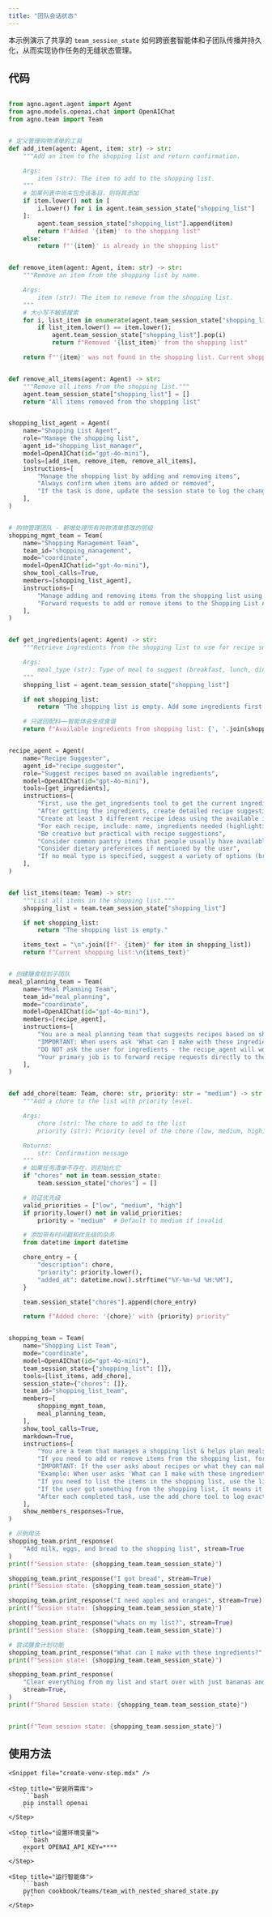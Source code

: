 ```yaml
---
title: "团队会话状态"
---
```

本示例演示了共享的 `team_session_state` 如何跨嵌套智能体和子团队传播并持久化，从而实现协作任务的无缝状态管理。

## 代码

```python cookbook/teams/team_with_nested_shared_state.py

from agno.agent.agent import Agent
from agno.models.openai.chat import OpenAIChat
from agno.team import Team


# 定义管理购物清单的工具
def add_item(agent: Agent, item: str) -> str:
    """Add an item to the shopping list and return confirmation.

    Args:
        item (str): The item to add to the shopping list.
    """
    # 如果列表中尚未包含该条目，则将其添加
    if item.lower() not in [
        i.lower() for i in agent.team_session_state["shopping_list"]
    ]:
        agent.team_session_state["shopping_list"].append(item)
        return f"Added '{item}' to the shopping list"
    else:
        return f"'{item}' is already in the shopping list"


def remove_item(agent: Agent, item: str) -> str:
    """Remove an item from the shopping list by name.

    Args:
        item (str): The item to remove from the shopping list.
    """
    # 大小写不敏感搜索
    for i, list_item in enumerate(agent.team_session_state["shopping_list"]):
        if list_item.lower() == item.lower():
            agent.team_session_state["shopping_list"].pop(i)
            return f"Removed '{list_item}' from the shopping list"

    return f"'{item}' was not found in the shopping list. Current shopping list: {agent.team_session_state['shopping_list']}"


def remove_all_items(agent: Agent) -> str:
    """Remove all items from the shopping list."""
    agent.team_session_state["shopping_list"] = []
    return "All items removed from the shopping list"


shopping_list_agent = Agent(
    name="Shopping List Agent",
    role="Manage the shopping list",
    agent_id="shopping_list_manager",
    model=OpenAIChat(id="gpt-4o-mini"),
    tools=[add_item, remove_item, remove_all_items],
    instructions=[
        "Manage the shopping list by adding and removing items",
        "Always confirm when items are added or removed",
        "If the task is done, update the session state to log the changes & chores you've performed",
    ],
)


# 购物管理团队 - 新增处理所有购物清单修改的层级
shopping_mgmt_team = Team(
    name="Shopping Management Team",
    team_id="shopping_management",
    mode="coordinate",
    model=OpenAIChat(id="gpt-4o-mini"),
    show_tool_calls=True,
    members=[shopping_list_agent],
    instructions=[
        "Manage adding and removing items from the shopping list using the Shopping List Agent",
        "Forward requests to add or remove items to the Shopping List Agent",
    ],
)


def get_ingredients(agent: Agent) -> str:
    """Retrieve ingredients from the shopping list to use for recipe suggestions.

    Args:
        meal_type (str): Type of meal to suggest (breakfast, lunch, dinner, snack, or any)
    """
    shopping_list = agent.team_session_state["shopping_list"]

    if not shopping_list:
        return "The shopping list is empty. Add some ingredients first to get recipe suggestions."

    # 只返回配料——智能体会生成食谱
    return f"Available ingredients from shopping list: {', '.join(shopping_list)}"


recipe_agent = Agent(
    name="Recipe Suggester",
    agent_id="recipe_suggester",
    role="Suggest recipes based on available ingredients",
    model=OpenAIChat(id="gpt-4o-mini"),
    tools=[get_ingredients],
    instructions=[
        "First, use the get_ingredients tool to get the current ingredients from the shopping list",
        "After getting the ingredients, create detailed recipe suggestions based on those ingredients",
        "Create at least 3 different recipe ideas using the available ingredients",
        "For each recipe, include: name, ingredients needed (highlighting which ones are from the shopping list), and brief preparation steps",
        "Be creative but practical with recipe suggestions",
        "Consider common pantry items that people usually have available in addition to shopping list items",
        "Consider dietary preferences if mentioned by the user",
        "If no meal type is specified, suggest a variety of options (breakfast, lunch, dinner, snacks)",
    ],
)


def list_items(team: Team) -> str:
    """List all items in the shopping list."""
    shopping_list = team.team_session_state["shopping_list"]

    if not shopping_list:
        return "The shopping list is empty."

    items_text = "\n".join([f"- {item}" for item in shopping_list])
    return f"Current shopping list:\n{items_text}"


# 创建膳食规划子团队
meal_planning_team = Team(
    name="Meal Planning Team",
    team_id="meal_planning",
    mode="coordinate",
    model=OpenAIChat(id="gpt-4o-mini"),
    members=[recipe_agent],
    instructions=[
        "You are a meal planning team that suggests recipes based on shopping list items.",
        "IMPORTANT: When users ask 'What can I make with these ingredients?' or any recipe-related questions, IMMEDIATELY forward the EXACT SAME request to the recipe_agent WITHOUT asking for further information.",
        "DO NOT ask the user for ingredients - the recipe_agent will work with what's already in the shopping list.",
        "Your primary job is to forward recipe requests directly to the recipe_agent without modification.",
    ],
)


def add_chore(team: Team, chore: str, priority: str = "medium") -> str:
    """Add a chore to the list with priority level.

    Args:
        chore (str): The chore to add to the list
        priority (str): Priority level of the chore (low, medium, high)

    Returns:
        str: Confirmation message
    """
    # 如果任务清单不存在，则初始化它
    if "chores" not in team.session_state:
        team.session_state["chores"] = []

    # 验证优先级
    valid_priorities = ["low", "medium", "high"]
    if priority.lower() not in valid_priorities:
        priority = "medium"  # Default to medium if invalid

    # 添加带有时间戳和优先级的杂务
    from datetime import datetime

    chore_entry = {
        "description": chore,
        "priority": priority.lower(),
        "added_at": datetime.now().strftime("%Y-%m-%d %H:%M"),
    }

    team.session_state["chores"].append(chore_entry)

    return f"Added chore: '{chore}' with {priority} priority"


shopping_team = Team(
    name="Shopping List Team",
    mode="coordinate",
    model=OpenAIChat(id="gpt-4o-mini"),
    team_session_state={"shopping_list": []},
    tools=[list_items, add_chore],
    session_state={"chores": []},
    team_id="shopping_list_team",
    members=[
        shopping_mgmt_team,
        meal_planning_team,
    ],
    show_tool_calls=True,
    markdown=True,
    instructions=[
        "You are a team that manages a shopping list & helps plan meals using that list.",
        "If you need to add or remove items from the shopping list, forward the full request to the Shopping Management Team.",
        "IMPORTANT: If the user asks about recipes or what they can make with ingredients, IMMEDIATELY forward the EXACT request to the meal_planning_team with NO additional questions.",
        "Example: When user asks 'What can I make with these ingredients?', you should simply forward this exact request to meal_planning_team without asking for more information.",
        "If you need to list the items in the shopping list, use the list_items tool.",
        "If the user got something from the shopping list, it means it can be removed from the shopping list.",
        "After each completed task, use the add_chore tool to log exactly what was done with high priority.",
    ],
    show_members_responses=True,
)

# 示例用法
shopping_team.print_response(
    "Add milk, eggs, and bread to the shopping list", stream=True
)
print(f"Session state: {shopping_team.team_session_state}")

shopping_team.print_response("I got bread", stream=True)
print(f"Session state: {shopping_team.team_session_state}")

shopping_team.print_response("I need apples and oranges", stream=True)
print(f"Session state: {shopping_team.team_session_state}")

shopping_team.print_response("whats on my list?", stream=True)
print(f"Session state: {shopping_team.team_session_state}")

# 尝试膳食计划功能
shopping_team.print_response("What can I make with these ingredients?", stream=True)
print(f"Session state: {shopping_team.team_session_state}")

shopping_team.print_response(
    "Clear everything from my list and start over with just bananas and yogurt",
    stream=True,
)
print(f"Shared Session state: {shopping_team.team_session_state}")


print(f"Team session state: {shopping_team.session_state}")

```


## 使用方法

<Steps>

    <Snippet file="create-venv-step.mdx" />

    <Step title="安装所需库">
        ```bash
        pip install openai
        ```
    </Step>

    <Step title="设置环境变量">
        ```bash
        export OPENAI_API_KEY=****
        ```
    </Step>

    <Step title="运行智能体">
        ```bash
        python cookbook/teams/team_with_nested_shared_state.py
        ```
    </Step>

</Steps>
